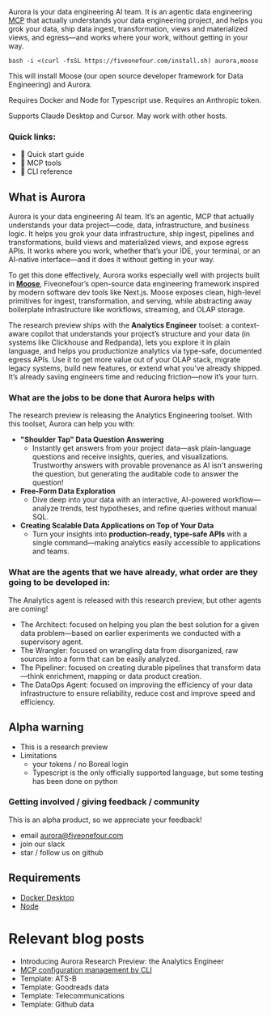 
Aurora is your data engineering AI team. It is an agentic data engineering [MCP](https://modelcontextprotocol.io/introduction) that actually understands your data engineering project, and helps you grok your data, ship data ingest, transformation, views and materialized views, and egress—and works where your work, without getting in your way.

```
bash -i <(curl -fsSL https://fiveonefour.com/install.sh) aurora,moose
```

This will install Moose (our open source developer framework for Data Engineering) and Aurora.

Requires Docker and Node for Typescript use.  Requires an Anthropic token.

Supports Claude Desktop and Cursor. May work with other hosts.

### Quick links:

- 🔗 Quick start guide
- 🔗 MCP tools
- 🔗 CLI reference

## What is Aurora

Aurora is your data engineering AI team. It’s an agentic, MCP that actually understands your data project—code, data, infrastructure, and business logic. It helps you grok your data infrastructure, ship ingest, pipelines  and transformations, build views and materialized views, and expose egress APIs. It works where you work, whether that’s your IDE, your terminal, or an AI-native interface—and it does it without getting in your way.

To get this done effectively, Aurora works especially well with projects built in [**Moose**](https://docs.fiveonefour.com/moose), Fiveonefour’s open-source data engineering framework inspired by modern software dev tools like Next.js. Moose exposes clean, high-level primitives for ingest, transformation, and serving, while abstracting away boilerplate infrastructure like workflows, streaming, and OLAP storage.

The research preview ships with the **Analytics Engineer** toolset: a context-aware copilot that understands your project’s structure and your data (in systems like Clickhouse and Redpanda), lets you explore it in plain language, and helps you productionize analytics via type-safe, documented egress APIs. Use it to get more value out of your OLAP stack, migrate legacy systems, build new features, or extend what you’ve already shipped. It’s already saving engineers time and reducing friction—now it’s your turn.

### What are the jobs to be done that Aurora helps with

The research preview is releasing the Analytics Engineering toolset. With this toolset, Aurora can help you with:

- **"Shoulder Tap" Data Question Answering**
    - Instantly get answers from your project data—ask plain-language questions and receive insights, queries, and visualizations. Trustworthy answers with provable provenance as AI isn't answering the question, but generating the auditable code to answer the question!
- **Free-Form Data Exploration**
    - Dive deep into your data with an interactive, AI-powered workflow—analyze trends, test hypotheses, and refine queries without manual SQL.
- **Creating Scalable Data Applications on Top of Your Data**
    - Turn your insights into **production-ready, type-safe APIs** with a single command—making analytics easily accessible to applications and teams.

### What are the agents that we have already, what order are they going to be developed in:

The Analytics agent is released with this research preview, but other agents are coming!

- The Architect: focused on helping you plan the best solution for a given data problem—based on earlier experiments we conducted with a supervisory agent.
- The Wrangler: focused on wrangling data from disorganized, raw sources into a form that can be easily analyzed.
- The Pipeliner: focused on creating durable pipelines that transform data—think enrichment, mapping or data product creation.
- The DataOps Agent: focused on improving the efficiency of your data infrastructure to ensure reliability, reduce cost and improve speed and efficiency.

## Alpha warning

- This is a research preview
- Limitations
    - your tokens / no Boreal login
    - Typescript is the only officially supported language, but some testing has been done on python

### Getting involved / giving feedback / community

This is an alpha product, so we appreciate your feedback!

- email aurora@fiveonefour.com
- join our slack
- star / follow us on github

## Requirements

- [Docker Desktop](https://www.docker.com/products/docker-desktop/)
- [Node](https://nodejs.org/en)

# Relevant blog posts

- Introducing Aurora Research Preview: the Analytics Engineer
- [MCP configuration management by CLI](https://www.fiveonefour.com/blog/mcp-configuration-management-by-cli)
- Template: ATS-B
- Template: Goodreads data
- Template: Telecommunications
- Template: Github data